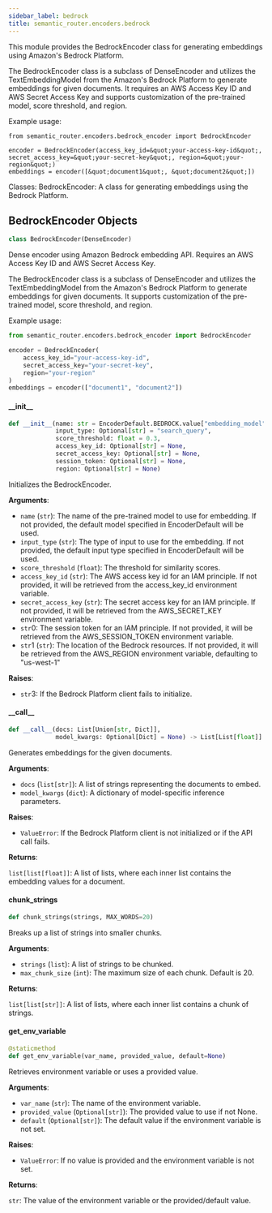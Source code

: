 ```yaml
---
sidebar_label: bedrock
title: semantic_router.encoders.bedrock
---
```


This module provides the BedrockEncoder class for generating embeddings using Amazon&#x27;s Bedrock Platform.

The BedrockEncoder class is a subclass of DenseEncoder and utilizes the TextEmbeddingModel from the
Amazon&#x27;s Bedrock Platform to generate embeddings for given documents. It requires an AWS Access Key ID
and AWS Secret Access Key and supports customization of the pre-trained model, score threshold, and region.

Example usage:

    from semantic_router.encoders.bedrock_encoder import BedrockEncoder

    encoder = BedrockEncoder(access_key_id=&quot;your-access-key-id&quot;, secret_access_key=&quot;your-secret-key&quot;, region=&quot;your-region&quot;)
    embeddings = encoder([&quot;document1&quot;, &quot;document2&quot;])

Classes:
    BedrockEncoder: A class for generating embeddings using the Bedrock Platform.

## BedrockEncoder Objects

```python
class BedrockEncoder(DenseEncoder)
```

Dense encoder using Amazon Bedrock embedding API. Requires an AWS Access Key ID
and AWS Secret Access Key.

The BedrockEncoder class is a subclass of DenseEncoder and utilizes the
TextEmbeddingModel from the Amazon&#x27;s Bedrock Platform to generate embeddings for
given documents. It supports customization of the pre-trained model, score
threshold, and region.

Example usage:

```python
from semantic_router.encoders.bedrock_encoder import BedrockEncoder

encoder = BedrockEncoder(
    access_key_id="your-access-key-id",
    secret_access_key="your-secret-key",
    region="your-region"
)
embeddings = encoder(["document1", "document2"])
```

#### \_\_init\_\_

```python
def __init__(name: str = EncoderDefault.BEDROCK.value["embedding_model"],
             input_type: Optional[str] = "search_query",
             score_threshold: float = 0.3,
             access_key_id: Optional[str] = None,
             secret_access_key: Optional[str] = None,
             session_token: Optional[str] = None,
             region: Optional[str] = None)
```

Initializes the BedrockEncoder.

**Arguments**:

- `name` (`str`): The name of the pre-trained model to use for embedding.
If not provided, the default model specified in EncoderDefault will
be used.
- `input_type` (`str`): The type of input to use for the embedding.
If not provided, the default input type specified in EncoderDefault will
be used.
- `score_threshold` (`float`): The threshold for similarity scores.
- `access_key_id` (`str`): The AWS access key id for an IAM principle.
If not provided, it will be retrieved from the access_key_id
environment variable.
- `secret_access_key` (`str`): The secret access key for an IAM principle.
If not provided, it will be retrieved from the AWS_SECRET_KEY
environment variable.
- `str`0: The session token for an IAM principle.
If not provided, it will be retrieved from the AWS_SESSION_TOKEN
environment variable.
- `str`1 (`str`): The location of the Bedrock resources.
If not provided, it will be retrieved from the AWS_REGION
environment variable, defaulting to &quot;us-west-1&quot;

**Raises**:

- `str`3: If the Bedrock Platform client fails to initialize.

#### \_\_call\_\_

```python
def __call__(docs: List[Union[str, Dict]],
             model_kwargs: Optional[Dict] = None) -> List[List[float]]
```

Generates embeddings for the given documents.

**Arguments**:

- `docs` (`list[str]`): A list of strings representing the documents to embed.
- `model_kwargs` (`dict`): A dictionary of model-specific inference parameters.

**Raises**:

- `ValueError`: If the Bedrock Platform client is not initialized or if the
API call fails.

**Returns**:

`list[list[float]]`: A list of lists, where each inner list contains the embedding values for a
document.

#### chunk\_strings

```python
def chunk_strings(strings, MAX_WORDS=20)
```

Breaks up a list of strings into smaller chunks.

**Arguments**:

- `strings` (`list`): A list of strings to be chunked.
- `max_chunk_size` (`int`): The maximum size of each chunk. Default is 20.

**Returns**:

`list[list[str]]`: A list of lists, where each inner list contains a chunk of strings.

#### get\_env\_variable

```python
@staticmethod
def get_env_variable(var_name, provided_value, default=None)
```

Retrieves environment variable or uses a provided value.

**Arguments**:

- `var_name` (`str`): The name of the environment variable.
- `provided_value` (`Optional[str]`): The provided value to use if not None.
- `default` (`Optional[str]`): The default value if the environment variable is not set.

**Raises**:

- `ValueError`: If no value is provided and the environment variable is not set.

**Returns**:

`str`: The value of the environment variable or the provided/default value.

